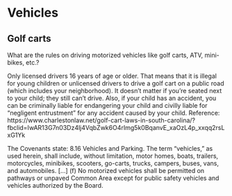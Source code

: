 # Vehicles


## Golf carts

What are the rules on driving motorized vehicles like golf carts, ATV, mini-bikes, etc.?

Only licensed drivers 16 years of age or older. That means that it is illegal for young children or unlicensed drivers to drive a golf cart on a public road (which includes your neighborhood). It doesn’t matter if you’re seated next to your child; they still can’t drive. Also, if your child has an accident, you can be criminally liable for endangering your child and civilly liable for “negligent entrustment” for any accident caused by your child. Reference: https://www.charlestonlaw.net/golf-cart-laws-in-south-carolina/?fbclid=IwAR13G7n03Dz4lj4VqbZwk6O4rImg5k0BqanvE_xaOzL4p_xxqq2rsLxG1Yk

The Covenants state:
8.16 Vehicles and Parking. The term "vehicles," as used herein, shall include, without limitation, motor homes, boats, trailers, motorcycles, minibikes, scooters, go-carts, trucks, campers, buses, vans, and automobiles.
[...]
(f) No motorized vehicles shall be permitted on pathways or unpaved Common Area except for public safety vehicles and vehicles authorized by the Board.
